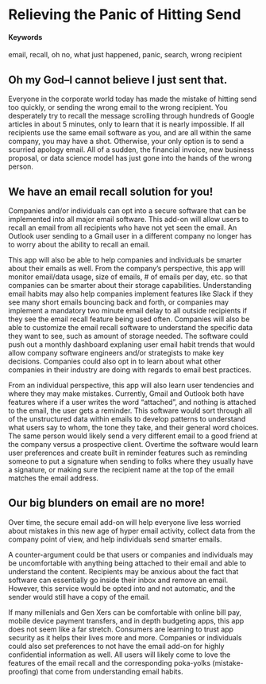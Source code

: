# Relieving the Panic of Hitting Send {#EmailRecall}

#### Keywords {-}

email, recall, oh no, what just happened, panic, search, wrong recipient

## Oh my God--I cannot believe I just sent that.

Everyone in the corporate world today has made the mistake of hitting send too quickly, or sending the wrong email to the wrong recipient. You desperately try to recall the message scrolling through hundreds of Google articles in about 5 minutes, only to learn that it is nearly impossible. If all recipients use the same email software as you, and are all within the same company, you may have a shot. Otherwise, your only option is to send a scurried apology email. All of a sudden, the financial invoice, new business proposal, or data science model has just gone into the hands of the wrong person.

## We have an email recall solution for you!

Companies and/or individuals can opt into a secure software that can be implemented into all major email software. This add-on will allow users to recall an email from all recipients who have not yet seen the email. An Outlook user sending to a Gmail user in a different company no longer has to worry about the ability to recall an email.

This app will also be able to help companies and individuals be smarter about their emails as well. From the company's perspective, this app will monitor email/data usage, size of emails, # of emails per day, etc. so that companies can be smarter about their storage capabilities. Understanding email habits may also help companies implement features like Slack if they see many short emails bouncing back and forth, or companies may implement a mandatory two minute email delay to all outside recipients if they see the email recall feature being used often. Companies will also be able to customize the email recall software to understand the specific data they want to see, such as amount of storage needed. The software could push out a monthly dashboard explaning user email habit trends that would allow company software engineers and/or strategists to make key decisions. Companies could also opt in to learn about what other companies in their industry are doing with regards to email best practices.

From an individual perspective, this app will also learn user tendencies and where they may make mistakes. Currently, Gmail and Outlook both have features where if a user writes the word "attached", and nothing is attached to the email, the user gets a reminder. This software would sort through all of the unstructured data within emails to develop patterns to understand what users say to whom, the tone they take, and their general word choices. The same person would likely send a very different email to a good friend at the company versus a prospective client. Overtime the software would learn user preferences and create built in reminder features such as reminding someone to put a signature when sending to folks where they usually have a signature, or making sure the recipient name at the top of the email matches the email address.

## Our big blunders on email are no more!

Over time, the secure email add-on will help everyone live less worried about mistakes in this new age of hyper email activity, collect data from the company point of view, and help individuals send smarter emails.

A counter-argument could be that users or companies and individuals may be uncomfortable with anything being attached to their email and able to understand the content. Recipients may be anxious about the fact that software can essentially go inside their inbox and remove an email. However, this service would be opted into and not automatic, and the sender would still have a copy of the email.

If many millenials and Gen Xers can be comfortable with online bill pay, mobile device payment transfers, and in depth budgeting apps, this app does not seem like a far stretch. Consumers are learning to trust app security as it helps their lives more and more. Companies or individuals could also set preferences to not have the email add-on for highly confidential information as well. All users will likely come to love the features of the email recall and the corresponding poka-yolks (mistake-proofing) that come from understanding email habits.
